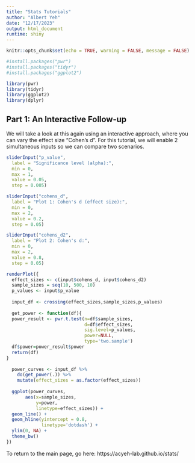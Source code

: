 ```yaml
---
title: "Stats Tutorials"
author: "Albert Yeh"
date: "12/17/2023"
output: html_document
runtime: shiny
---
```


```r
knitr::opts_chunk$set(echo = TRUE, warning = FALSE, message = FALSE)
```

```r
#install.packages("pwr")
#install.packages("tidyr")
#install.packages("ggplot2")
```


```r
library(pwr)
library(tidyr)
library(ggplot2)
library(dplyr)
```

## Part 1: An Interactive Follow-up

We will take a look at this again using an interactive approach, where you can vary the effect size "Cohen's d". For this tutorial, we will enable 2 simultaneous inputs so we can compare two scenarios.
```r
sliderInput("p_value",
  label = "Significance level (alpha):",
  min = 0,
  max = 1,
  value = 0.05,
  step = 0.005)

sliderInput("cohens_d",
  label = "Plot 1: Cohen's d (effect size):",
  min = 0,
  max = 2,
  value = 0.2,
  step = 0.05)

sliderInput("cohens_d2",
  label = "Plot 2: Cohen's d:",
  min = 0,
  max = 2,
  value = 0.8,
  step = 0.05)
```

```r
renderPlot({
  effect_sizes <- c(input$cohens_d, input$cohens_d2) 
  sample_sizes = seq(10, 500, 10)
  p_values <- input$p_value
  
  input_df <- crossing(effect_sizes,sample_sizes,p_values)
  
  get_power <- function(df){
  power_result <- pwr.t.test(n=df$sample_sizes, 
                             d=df$effect_sizes,
                             sig.level=p_values,
                             power=NULL,
                             type='two.sample')
  df$power=power_result$power
  return(df)
}
  
  power_curves <- input_df %>%
    do(get_power(.)) %>%
    mutate(effect_sizes = as.factor(effect_sizes)) 
  
  ggplot(power_curves, 
       aes(x=sample_sizes,
           y=power, 
           linetype=effect_sizes)) + 
  geom_line() + 
  geom_hline(yintercept = 0.8, 
             linetype='dotdash') + 
  ylim(0, NA) +
  theme_bw()
})
```

To return to the main page, go here: https://acyeh-lab.github.io/stats/

